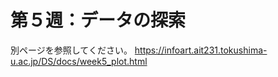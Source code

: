 
# 第５週：データの探索{#explore_data}


別ページを参照してください。
[https://infoart.ait231.tokushima-u.ac.jp/DS/docs/week5_plot.html](https://infoart.ait231.tokushima-u.ac.jp/DS/docs/week5_plot.html){target="_blank"}

